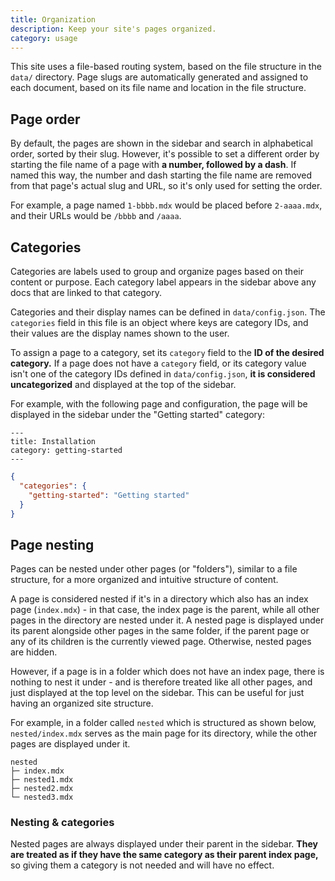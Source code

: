 ```yaml
---
title: Organization
description: Keep your site's pages organized.
category: usage
---
```


This site uses a file-based routing system, based on the file structure in the `data/` directory. Page slugs are automatically generated and assigned to each document, based on its file name and location in the file structure.

## Page order

By default, the pages are shown in the sidebar and search in alphabetical order, sorted by their slug. However, it's possible to set a different order by starting the file name of a page with **a number, followed by a dash**. If named this way, the number and dash starting the file name are removed from that page's actual slug and URL, so it's only used for setting the order.

For example, a page named `1-bbbb.mdx` would be placed before `2-aaaa.mdx`, and their URLs would be `/bbbb` and `/aaaa`.

## Categories

Categories are labels used to group and organize pages based on their content or purpose. Each category label appears in the sidebar above any docs that are linked to that category.

Categories and their display names can be defined in `data/config.json`. The `categories` field in this file is an object where keys are category IDs, and their values are the display names shown to the user.

To assign a page to a category, set its `category` field to the **ID of the desired category.** If a page does not have a `category` field, or its category value isn't one of the category IDs defined in `data/config.json`, **it is considered uncategorized** and displayed at the top of the sidebar.

For example, with the following page and configuration, the page will be displayed in the sidebar under the "Getting started" category:

```mdx title="docs/installation.mdx"
---
title: Installation
category: getting-started
---
```

```json title="data/config.json"
{
  "categories": {
    "getting-started": "Getting started"
  }
}
```

## Page nesting

Pages can be nested under other pages (or "folders"), similar to a file structure, for a more organized and intuitive structure of content.

A page is considered nested if it's in a directory which also has an index page (`index.mdx`) - in that case, the index page is the parent, while all other pages in the directory are nested under it. A nested page is displayed under its parent alongside other pages in the same folder, if the parent page or any of its children is the currently viewed page. Otherwise, nested pages are hidden.

However, if a page is in a folder which does not have an index page, there is nothing to nest it under - and is therefore treated like all other pages, and just displayed at the top level on the sidebar. This can be useful for just having an organized site structure.

For example, in a folder called `nested` which is structured as shown below, `nested/index.mdx` serves as the main page for its directory, while the other pages are displayed under it.

```
nested
├─ index.mdx
├─ nested1.mdx
├─ nested2.mdx
└─ nested3.mdx
```

### Nesting & categories

Nested pages are always displayed under their parent in the sidebar. **They are treated as if they have the same category as their parent index page,** so giving them a category is not needed and will have no effect.

